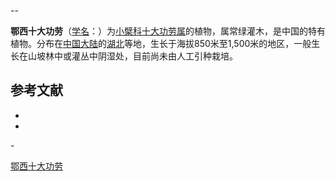 --{{Speciesbox
| name = 鄂西十大功劳
| status = 
| status_system = 
| image =
| genus = Mahonia
| species = decipiens
| authority = Schneid.
}}

'''鄂西十大功劳'''（[[学名|学名]]：{{lang|la|''Mahonia decipiens''}}）为[[小檗科|小檗科]][[十大功劳属|十大功劳属]]的植物，属常绿灌木，是中国的特有植物。分布在[[中国大陆|中国大陆]]的[[湖北|湖北]]等地，生长于海拔850米至1,500米的地区，一般生长在山坡林中或灌丛中阴湿处，目前尚未由人工引种栽培。

== 参考文献 ==
<div class="references-small">
* {{cite web| url =http://www.bioinfo.cn/db05/KmzwSpecies.php?action=view&id=2314| title =鄂西十大功劳| work =《中国高等植物数据库全库》| publisher =中国科学院微生物研究所| author =昆明植物研究所| accessdate =2009-02-23| deadurl =yes| archiveurl =https://web.archive.org/web/20160305025031/http://www.bioinfo.cn/db05/KmzwSpecies.php?action=view&id=2314| archivedate =2016-03-05}}
* {{Cite book | author = 何祖霞 | title = 中国常见植物野外识别手册·衡山册 | location = 北京 | publisher = 商务印书馆 | ISBN = 978-7-100-11815-6}} 
</div>
-
{{Taxonbar|from=Q1020651}}

[[Category:十大功劳属|鄂西十大功劳]]


{{植物小作品}}